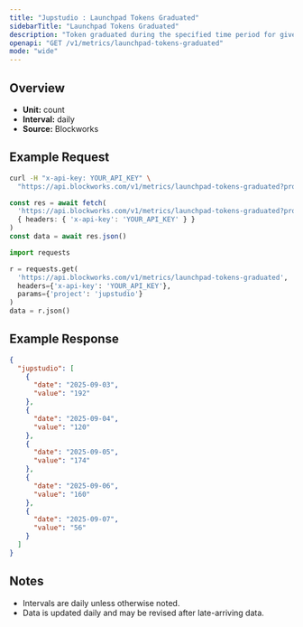 ```yaml
---
title: "Jupstudio : Launchpad Tokens Graduated"
sidebarTitle: "Launchpad Tokens Graduated"
description: "Token graduated during the specified time period for given launchpad."
openapi: "GET /v1/metrics/launchpad-tokens-graduated"
mode: "wide"
---
```


## Overview

- **Unit:** count
- **Interval:** daily
- **Source:** Blockworks

## Example Request

<CodeGroup>

```bash cURL
curl -H "x-api-key: YOUR_API_KEY" \
  "https://api.blockworks.com/v1/metrics/launchpad-tokens-graduated?project=jupstudio"
```

```typescript TypeScript
const res = await fetch(
  'https://api.blockworks.com/v1/metrics/launchpad-tokens-graduated?project=jupstudio',
  { headers: { 'x-api-key': 'YOUR_API_KEY' } }
)
const data = await res.json()
```

```python Python
import requests

r = requests.get(
  'https://api.blockworks.com/v1/metrics/launchpad-tokens-graduated',
  headers={'x-api-key': 'YOUR_API_KEY'},
  params={'project': 'jupstudio'}
)
data = r.json()
```

</CodeGroup>

## Example Response

```json
{
  "jupstudio": [
    {
      "date": "2025-09-03",
      "value": "192"
    },
    {
      "date": "2025-09-04",
      "value": "120"
    },
    {
      "date": "2025-09-05",
      "value": "174"
    },
    {
      "date": "2025-09-06",
      "value": "160"
    },
    {
      "date": "2025-09-07",
      "value": "56"
    }
  ]
}
```

## Notes
- Intervals are daily unless otherwise noted.
- Data is updated daily and may be revised after late-arriving data.
